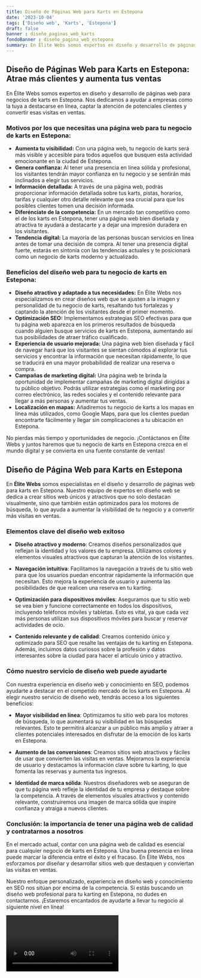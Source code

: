 ```yaml
---
title: Diseño de Páginas Web para Karts en Estepona
date: '2023-10-04'
tags: ['Diseño web', 'Karts', 'Estepona']
draft: false
banner : diseño_paginas_web_karts
fondoBanner : diseño_pagina_web_estepona
summary: En Élite Webs somos expertos en diseño y desarrollo de páginas web para negocios de karts en Estepona. Nos dedicamos a ayudar a empresas como la tuya a destacarse en línea, captar la atención de potenciales clientes y convertir esas visitas en ventas.
---
```


## Diseño de Páginas Web para Karts en Estepona: Atrae más clientes y aumenta tus ventas

En Élite Webs somos expertos en diseño y desarrollo de páginas web para negocios de karts en Estepona. Nos dedicamos a ayudar a empresas como la tuya a destacarse en línea, captar la atención de potenciales clientes y convertir esas visitas en ventas.

### Motivos por los que necesitas una página web para tu negocio de karts en Estepona:

- **Aumenta tu visibilidad:** Con una página web, tu negocio de karts será más visible y accesible para todos aquellos que busquen esta actividad emocionante en la ciudad de Estepona.
- **Genera confianza:** Al tener una presencia en línea sólida y profesional, los visitantes tendrán mayor confianza en tu negocio y se sentirán más inclinados a elegir tus servicios.
- **Información detallada:** A través de una página web, podrás proporcionar información detallada sobre tus karts, pistas, horarios, tarifas y cualquier otro detalle relevante que sea crucial para que los posibles clientes tomen una decisión informada.
- **Diferénciate de la competencia:** En un mercado tan competitivo como el de los karts en Estepona, tener una página web bien diseñada y atractiva te ayudará a destacarte y a dejar una impresión duradera en los visitantes.
- **Tendencia digital:** La mayoría de las personas buscan servicios en línea antes de tomar una decisión de compra. Al tener una presencia digital fuerte, estarás en sintonía con las tendencias actuales y te posicionará como un negocio de karts moderno y actualizado.

### Beneficios del diseño web para tu negocio de karts en Estepona:

- **Diseño atractivo y adaptado a tus necesidades:** En Élite Webs nos especializamos en crear diseños web que se ajusten a la imagen y personalidad de tu negocio de karts, resaltando tus fortalezas y captando la atención de los visitantes desde el primer momento.
- **Optimización SEO:** Implementamos estrategias SEO efectivas para que tu página web aparezca en los primeros resultados de búsqueda cuando alguien busque servicios de karts en Estepona, aumentando así tus posibilidades de atraer tráfico cualificado.
- **Experiencia de usuario mejorada:** Una página web bien diseñada y fácil de navegar hará que los visitantes se sientan cómodos al explorar tus servicios y encontrar la información que necesitan rápidamente, lo que se traducirá en una mayor probabilidad de realizar una reserva o compra.
- **Campañas de marketing digital:** Una página web te brinda la oportunidad de implementar campañas de marketing digital dirigidas a tu público objetivo. Podrás utilizar estrategias como el marketing por correo electrónico, las redes sociales y el contenido relevante para llegar a más personas y aumentar tus ventas.
- **Localización en mapas:** Añadiremos tu negocio de karts a los mapas en línea más utilizados, como Google Maps, para que los clientes puedan encontrarte fácilmente y llegar sin complicaciones a tu ubicación en Estepona.

No pierdas más tiempo y oportunidades de negocio. ¡Contáctanos en Élite Webs y juntos haremos que tu negocio de karts en Estepona crezca en el mundo digital y se convierta en una fuente constante de ventas!

<GifSeo />

<Cta />

## Diseño de Página Web para Karts en Estepona

En **Élite Webs** somos especialistas en el diseño y desarrollo de páginas web para karts en Estepona. Nuestro equipo de expertos en diseño web se dedica a crear sitios web únicos y atractivos que no solo destacan visualmente, sino que también están optimizados para los motores de búsqueda, lo que ayuda a aumentar la visibilidad de tu negocio y a convertir más visitas en ventas.

### Elementos clave del diseño web exitoso

- **Diseño atractivo y moderno**: Creamos diseños personalizados que reflejan la identidad y los valores de tu empresa. Utilizamos colores y elementos visuales atractivos que capturan la atención de los visitantes.

- **Navegación intuitiva**: Facilitamos la navegación a través de tu sitio web para que los usuarios puedan encontrar rápidamente la información que necesitan. Esto mejora la experiencia de usuario y aumenta las posibilidades de que realicen una reserva en tu karting.

- **Optimización para dispositivos móviles**: Aseguramos que tu sitio web se vea bien y funcione correctamente en todos los dispositivos, incluyendo teléfonos móviles y tabletas. Esto es vital, ya que cada vez más personas utilizan sus dispositivos móviles para buscar y reservar actividades de ocio.

- **Contenido relevante y de calidad**: Creamos contenido único y optimizado para SEO que resalte las ventajas de tu karting en Estepona. Además, incluimos datos curiosos sobre la profesión y datos interesantes sobre la ciudad para hacer el artículo único y atractivo.

### Cómo nuestro servicio de diseño web puede ayudarte

Con nuestra experiencia en diseño web y conocimiento en SEO, podemos ayudarte a destacar en el competido mercado de los karts en Estepona. Al elegir nuestro servicio de diseño web, tendrás acceso a los siguientes beneficios:

- **Mayor visibilidad en línea**: Optimizamos tu sitio web para los motores de búsqueda, lo que aumentará su visibilidad en las búsquedas relevantes. Esto te permitirá alcanzar a un público más amplio y atraer a clientes potenciales interesados en disfrutar de la emoción de los karts en Estepona.

- **Aumento de las conversiones**: Creamos sitios web atractivos y fáciles de usar que convierten las visitas en ventas. Mejoramos la experiencia de usuario y destacamos la información clave sobre tu karting, lo que fomenta las reservas y aumenta tus ingresos.

- **Identidad de marca sólida**: Nuestros diseñadores web se aseguran de que tu página web refleje la identidad de tu empresa y destaque sobre la competencia. A través de elementos visuales atractivos y contenido relevante, construiremos una imagen de marca sólida que inspire confianza y atraiga a nuevos clientes.

### Conclusión: la importancia de tener una página web de calidad y contratarnos a nosotros

En el mercado actual, contar con una página web de calidad es esencial para cualquier negocio de karts en Estepona. Una buena presencia en línea puede marcar la diferencia entre el éxito y el fracaso. En Élite Webs, nos esforzamos por diseñar y desarrollar sitios web que destaquen y conviertan las visitas en ventas.

Nuestro enfoque personalizado, experiencia en diseño web y conocimiento en SEO nos sitúan por encima de la competencia. Si estás buscando un diseño web profesional para tu karting en Estepona, no dudes en contactarnos. ¡Estaremos encantados de ayudarte a llevar tu negocio al siguiente nivel en línea!

<Video />

<CtaBot job='Karts' city='Estepona'/>

<Gmaps query='Estepona+españa+maps' />